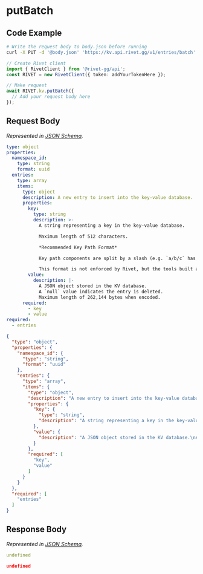 
# putBatch

## Code Example

<CodeGroup title='Request' tag='PUT' label='https://kv.api.rivet.gg/v1/entries/batch'>

```bash {{ title: 'cURL' }}
# Write the request body to body.json before running
curl -X PUT -d '@body.json' 'https://kv.api.rivet.gg/v1/entries/batch'
```

```ts
// Create Rivet client
import { RivetClient } from '@rivet-gg/api';
const RIVET = new RivetClient({ token: addYourTokenHere });

// Make request
await RIVET.kv.putBatch({
  // Add your request body here
});
```

</CodeGroup>


## Request Body

_Represented in [JSON Schema](https://json-schema.org/)._

<CodeGroup title='Request'>

```yaml
type: object
properties:
  namespace_id:
    type: string
    format: uuid
  entries:
    type: array
    items:
      type: object
      description: A new entry to insert into the key-value database.
      properties:
        key:
          type: string
          description: >-
            A string representing a key in the key-value database.

            Maximum length of 512 characters.

            *Recommended Key Path Format*

            Key path components are split by a slash (e.g. `a/b/c` has the path components `["a", "b", "c"]`). Slashes can be escaped by using a backslash (e.g. `a/b\/c/d` has the path components `["a", "b/c", "d"]`).

            This format is not enforced by Rivet, but the tools built around Rivet KV work better if this format is used.
        value:
          description: |-
            A JSON object stored in the KV database.
            A `null` value indicates the entry is deleted.
            Maximum length of 262,144 bytes when encoded.
      required:
        - key
        - value
required:
  - entries

```

```json
{
  "type": "object",
  "properties": {
    "namespace_id": {
      "type": "string",
      "format": "uuid"
    },
    "entries": {
      "type": "array",
      "items": {
        "type": "object",
        "description": "A new entry to insert into the key-value database.",
        "properties": {
          "key": {
            "type": "string",
            "description": "A string representing a key in the key-value database.\nMaximum length of 512 characters.\n*Recommended Key Path Format*\nKey path components are split by a slash (e.g. `a/b/c` has the path components `[\"a\", \"b\", \"c\"]`). Slashes can be escaped by using a backslash (e.g. `a/b\\/c/d` has the path components `[\"a\", \"b/c\", \"d\"]`).\nThis format is not enforced by Rivet, but the tools built around Rivet KV work better if this format is used."
          },
          "value": {
            "description": "A JSON object stored in the KV database.\nA `null` value indicates the entry is deleted.\nMaximum length of 262,144 bytes when encoded."
          }
        },
        "required": [
          "key",
          "value"
        ]
      }
    }
  },
  "required": [
    "entries"
  ]
}
```

</CodeGroup>


## Response Body

_Represented in [JSON Schema](https://json-schema.org/)._

<CodeGroup title='Response'>

```yaml
undefined
```

```json
undefined
```

</CodeGroup>

